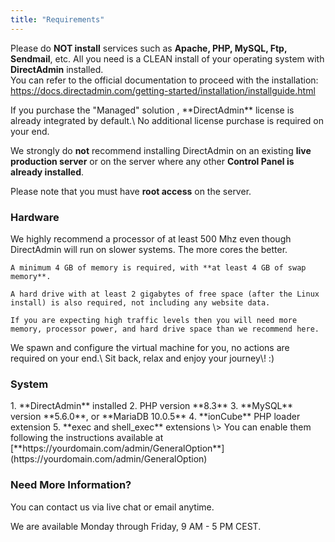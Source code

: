 ```yaml
---
title: "Requirements"
---
```


Please do **NOT install** services such as **Apache, PHP, MySQL, Ftp, Sendmail**, etc. All you need is a CLEAN install of your operating system with **DirectAdmin** installed.\
You can refer to the official documentation to proceed with the installation:\
https://docs.directadmin.com/getting-started/installation/installguide.html

<Note>
  If you purchase the "Managed" solution , **DirectAdmin** license is already integrated by default.\
  No additional license purchase is required on your end.
</Note>

We strongly do **not** recommend installing DirectAdmin on an existing **live production server** or on the server where any other **Control Panel is already installed**.

Please note that you must have **root access** on the server.

### Hardware

<AccordionGroup>
  <Accordion title="Self-Hosted Version" icon="rectangle-terminal">
    We highly recommend a processor of at least 500 Mhz even though DirectAdmin will run on slower systems. The more cores the better.

    A minimum 4 GB of memory is required, with **at least 4 GB of swap memory**.

    A hard drive with at least 2 gigabytes of free space (after the Linux install) is also required, not including any website data.

    If you are expecting high traffic levels then you will need more memory, processor power, and hard drive space than we recommend here.
  </Accordion>
  <Accordion title="Managed Version" icon="rectangle-terminal">
    We spawn and configure the virtual machine for you, no actions are required on your end.\
    Sit back, relax and enjoy your journey\! :)
  </Accordion>
</AccordionGroup>

### System

<AccordionGroup>
  <Accordion title="Self-Hosted Version" icon="message-bot">
    1. **DirectAdmin** installed
    2. PHP version **8.3**
    3. **MySQL** version **5.6.0**, or **MariaDB 10.0.5**
    4. **ionCube** PHP loader extension
    5. **exec and shell_exec** extensions \> You can enable them following the instructions available at [**https://yourdomain.com/admin/GeneralOption**](https://yourdomain.com/admin/GeneralOption)
  </Accordion>
</AccordionGroup>

### **Need More Information?**

You can contact us via live chat or email anytime.

We are available Monday through Friday, 9 AM - 5 PM CEST.